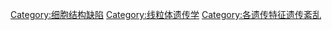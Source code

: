 {{线粒体疾病|state=collapsed}}
{{catmore|线粒体疾病}}
{{Commonscat|Mitochondrial diseases}}

[[Category:细胞结构缺陷|Category:细胞结构缺陷]]
[[Category:线粒体遗传学|Category:线粒体遗传学]]
[[Category:各遗传特征遗传紊乱|Category:各遗传特征遗传紊乱]]